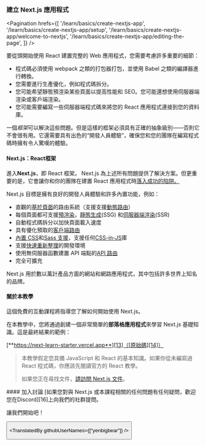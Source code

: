 
### **建立 Next.js 應用程式**

<Pagination
  hrefs={[
    '/learn/basics/create-nextjs-app',
    '/learn/basics/create-nextjs-app/setup',
    '/learn/basics/create-nextjs-app/welcome-to-nextjs',
    '/learn/basics/create-nextjs-app/editing-the-page',
  ]}
/>

要從頭開始使用 React 建置完整的 Web 應用程式，您需要考慮許多重要的細節：

- 程式碼必須使用 webpack 之類的打包器打包，並使用 Babel 之類的編譯器進行轉換。
- 您需要進行生產優化，例如程式碼拆分。
- 您可能希望靜態預渲染某些頁面以提高性能和 SEO。您可能還想使用伺服器端渲染或客戶端渲染。
- 您可能需要編寫一些伺服器端程式碼來將您的 React 應用程式連接到您的資料庫。

一個*框架*可以解決這些問題。但是這樣的框架必須具有正確的抽象級別——否則它不會很有用。它還需要具有出色的“開發人員體驗”，確保您和您的團隊在編寫程式碼時擁有令人驚嘆的體驗。

#### Next.js：React框架
進入**Next.js**，即 React 框架。 Next.js 為上述所有問題提供了解決方案。但更重要的是，它會讓你和你的團隊在建置 React 應用程式時[落入成功的陷阱。][1]

Next.js 目標是擁有良好的開發人員體驗和許多內置功能，例如：

- 直觀的[基於頁面][2]的路由系統（支援支援[動態路由][3]）
- 每個頁面都可支援[預渲染][4]，[靜態生成][5](SSG) 和[伺服器端渲染][6](SSR)
- 自動程式碼拆分以加快頁面載入速度
- 具有優化預取的[客戶端路由][7]
- [內置 CSS][8]和[Sass 支援][9]，支援任何[CSS-in-JS][10]庫
- 支援[快速重新整理][11]的開發環境
- 使用無伺服器函數建置 API 端點的[API 路由][12]
- 完全可擴充

Next.js 用於數以萬計產品方面的網站和網路應用程式，其中包括許多世界上知名的品牌。

#### 關於本教學
這個免費的互動課程將指導您了解如何開始使用 Next.js。

在本教學中，您將通過創建一個非常簡單的**部落格應用程式**來學習 Next.js 基礎知識。這是最終結果的範例：

[**https://next-learn-starter.vercel.app**][13]（[原始碼][14]）
<Blockquote>
本教學假定您具備 Ja​​vaScript 和 React 的基本知識。如果你從未編寫過 React 程式碼，你應該先閱讀官方的 React 教學。

如果您正在尋找文件，[請訪問 Next.js 文件][15]。
</Blockquote>
#### 加入討論
[如果您對與 Next.js 或本課程相關的任何問題有任何疑問，歡迎您在Discord][16]上向我們的社群提問。

讓我們開始吧！

<Button
content="現在開始 →"
url="/learn/basics/create-nextjs-app/setup"
basicStyle="text-white bg-[#0070f3]"
hoverStyle="hover:opacity-90"
/>

<TranslatedBy githubUserNames={["yenbigbear"]} />

[1]: https://blog.codinghorror.com/falling-into-the-pit-of-success/ "落入成功的陷阱"
[2]: /docs/basic-features/pages "基於頁面"
[3]: /docs/routing/dynamic-routes "動態路由"
[4]: /docs/basic-features/pages#提前渲染 "預渲染"
[5]: /docs/basic-features/pages#靜態生成（建議） "靜態生成"
[6]: /docs/basic-features/pages#伺服器端渲染 "伺服器端渲染"
[7]: /docs/routing/introduction#客戶端路由 "客戶端路由"
[8]: /docs/basic-features/built-in-css-support "內置 CSS"
[9]: /docs/basic-features/built-in-css-support#sass-support "Sass 支援"
[10]: /docs/basic-features/built-in-css-support#css-in-js "CSS-in-JS"
[11]: /docs/basic-features/fast-refresh "快速重新整理"
[12]: /docs/api-routes/introduction "API 路由"
[13]: https://next-learn-starter.vercel.app/ "部落格範例"
[14]: https://github.com/vercel/next-learn/tree/main/basics/demo "原始碼"
[15]: /docs/getting-started "Next.js 文件"
[16]: https://discord.gg/tjsxK9Uc "中文版Discord社群"